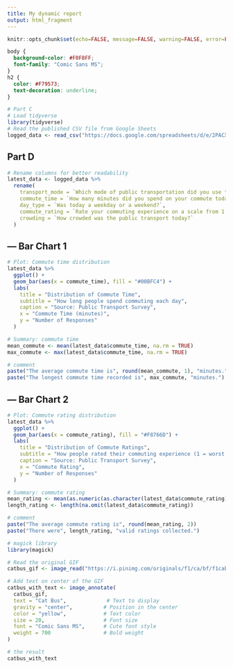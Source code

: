 ```yaml
---
title: My dynamic report
output: html_fragment
---
```


```r
knitr::opts_chunk$set(echo=FALSE, message=FALSE, warning=FALSE, error=FALSE)

```

```css
body {
  background-color: #F0F8FF;  
  font-family: "Comic Sans MS";  
}
h2 {
  color: #F79573;  
  text-decoration: underline;  
}
```

```r
# Part C
# Load tidyverse
library(tidyverse)
# Read the published CSV file from Google Sheets
logged_data <- read_csv("https://docs.google.com/spreadsheets/d/e/2PACX-1vQkoaZFMThLW3Oqnfglewth8lXEt3Ip31dbmbzfREn9BJh1t5LT37sSSuy3h8JfRsQL-8JLou9MCCr3/pub?gid=2012210349&single=true&output=csv")
```

## Part D
```r
# Rename columns for better readability
latest_data <- logged_data %>%
  rename(
    transport_mode = `Which mode of public transportation did you use today?`,
    commute_time = `How many minutes did you spend on your commute today?`,
    day_type = `Was today a weekday or a weekend?`,
    commute_rating = `Rate your commuting experience on a scale from 1 to 5`,
    crowding = `How crowded was the public transport today?`
  )
```

## --- Bar Chart 1

```r

# Plot: Commute time distribution
latest_data %>%
  ggplot() +
  geom_bar(aes(x = commute_time), fill = "#00BFC4") +
  labs(
    title = "Distribution of Commute Time",
    subtitle = "How long people spend commuting each day",
    caption = "Source: Public Transport Survey",
    x = "Commute Time (minutes)",
    y = "Number of Responses"
  )

# Summary: commute time
mean_commute <- mean(latest_data$commute_time, na.rm = TRUE)
max_commute <- max(latest_data$commute_time, na.rm = TRUE)

# comment
paste("The average commute time is", round(mean_commute, 1), "minutes.")
paste("The longest commute time recorded is", max_commute, "minutes.")
```

## --- Bar Chart 2
```r
# Plot: Commute rating distribution
latest_data %>%
  ggplot() +
  geom_bar(aes(x = commute_rating), fill = "#F8766D") +
  labs(
    title = "Distribution of Commute Ratings",
    subtitle = "How people rated their commuting experience (1 = worst, 5 = best)",
    caption = "Source: Public Transport Survey",
    x = "Commute Rating",
    y = "Number of Responses"
  )

# Summary: commute rating
mean_rating <- mean(as.numeric(as.character(latest_data$commute_rating)), na.rm = TRUE)
length_rating <- length(na.omit(latest_data$commute_rating))

# comment
paste("The average commute rating is", round(mean_rating, 2))
paste("There were", length_rating, "valid ratings collected.")

```

```r
# magick library 
library(magick)

# Read the original GIF
catbus_gif <- image_read("https://i.pinimg.com/originals/f1/ca/bf/f1cabf15f3e299db1e1d7e96b340124c.gif")

# Add text on center of the GIF
catbus_with_text <- image_annotate(
  catbus_gif,
  text = "Cat Bus",             # Text to display
  gravity = "center",          # Position in the center
  color = "yellow",            # Text color
  size = 20,                   # Font size
  font = "Comic Sans MS",      # Cute font style
  weight = 700                 # Bold weight
)

# the result
catbus_with_text

```
